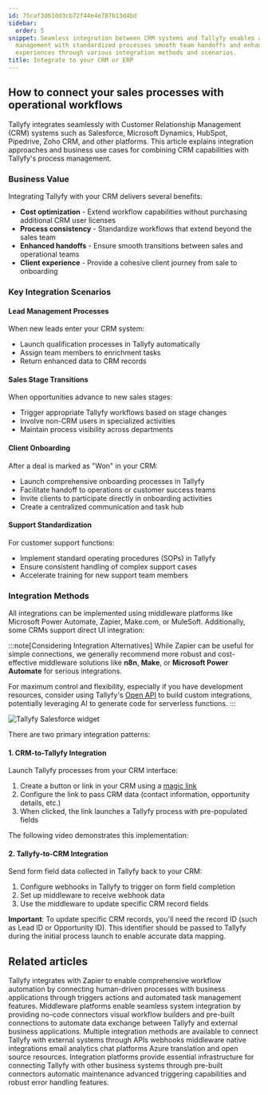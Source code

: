 ```yaml
---
id: 75caf3d610d3cb72f44e4e787b13d4bd
sidebar:
  order: 5
snippet: Seamless integration between CRM systems and Tallyfy enables automated workflow
  management with standardized processes smooth team handoffs and enhanced client
  experiences through various integration methods and scenarios.
title: Integrate to your CRM or ERP
---
```


## How to connect your sales processes with operational workflows

Tallyfy integrates seamlessly with Customer Relationship Management (CRM) systems such as Salesforce, Microsoft Dynamics, HubSpot, Pipedrive, Zoho CRM, and other platforms. This article explains integration approaches and business use cases for combining CRM capabilities with Tallyfy's process management.

### Business Value

Integrating Tallyfy with your CRM delivers several benefits:

- **Cost optimization** - Extend workflow capabilities without purchasing additional CRM user licenses
- **Process consistency** - Standardize workflows that extend beyond the sales team
- **Enhanced handoffs** - Ensure smooth transitions between sales and operational teams
- **Client experience** - Provide a cohesive client journey from sale to onboarding

### Key Integration Scenarios

#### Lead Management Processes

When new leads enter your CRM system:
- Launch qualification processes in Tallyfy automatically
- Assign team members to enrichment tasks
- Return enhanced data to CRM records

#### Sales Stage Transitions

When opportunities advance to new sales stages:
- Trigger appropriate Tallyfy workflows based on stage changes
- Involve non-CRM users in specialized activities
- Maintain process visibility across departments

#### Client Onboarding

After a deal is marked as "Won" in your CRM:
- Launch comprehensive onboarding processes in Tallyfy
- Facilitate handoff to operations or customer success teams
- Invite clients to participate directly in onboarding activities
- Create a centralized communication and task hub

#### Support Standardization

For customer support functions:
- Implement standard operating procedures (SOPs) in Tallyfy
- Ensure consistent handling of complex support cases
- Accelerate training for new support team members

### Integration Methods

All integrations can be implemented using middleware platforms like Microsoft Power Automate, Zapier, Make.com, or MuleSoft. Additionally, some CRMs support direct UI integration:

:::note[Considering Integration Alternatives]
While Zapier can be useful for simple connections, we generally recommend more robust and cost-effective middleware solutions like **n8n**, **Make**, or **Microsoft Power Automate** for serious integrations.

For maximum control and flexibility, especially if you have development resources, consider using Tallyfy's [Open API](/pro/integrations/open-api/) to build custom integrations, potentially leveraging AI to generate code for serverless functions.
:::

![Tallyfy Salesforce widget](https://screenshots.tallyfy.com/tallyfy-salesforce-widget.png)

There are two primary integration patterns:

#### 1. CRM-to-Tallyfy Integration 

Launch Tallyfy processes from your CRM interface:

1. Create a button or link in your CRM using a [magic link](/products/pro/launching/triggers/magic-links/)
2. Configure the link to pass CRM data (contact information, opportunity details, etc.)
3. When clicked, the link launches a Tallyfy process with pre-populated fields

The following video demonstrates this implementation:

<lite-vimeo videoid="342328862"></lite-vimeo>

#### 2. Tallyfy-to-CRM Integration

Send form field data collected in Tallyfy back to your CRM:

1. Configure webhooks in Tallyfy to trigger on form field completion
2. Set up middleware to receive webhook data
3. Use the middleware to update specific CRM record fields

**Important**: To update specific CRM records, you'll need the record ID (such as Lead ID or Opportunity ID). This identifier should be passed to Tallyfy during the initial process launch to enable accurate data mapping.


## Related articles
<CardGrid>
<LinkTitleCard header="<b>Zapier > Tallyfy & Zapier</b>" href="/products/pro/integrations/middleware/zapier/how-can-i-improve-task-management-with-tallyfy/" > Tallyfy integrates with Zapier to enable comprehensive workflow automation by connecting human-driven processes with business applications through triggers actions and automated task management features. </LinkTitleCard>
<LinkTitleCard header="<b>Integrations > Middleware</b>" href="/products/pro/integrations/middleware/" > Middleware platforms enable seamless system integration by providing no-code connectors visual workflow builders and pre-built connections to automate data exchange between Tallyfy and external business applications. </LinkTitleCard>
<LinkTitleCard header="<b>Pro > Integrations</b>" href="/products/pro/integrations/" > Multiple integration methods are available to connect Tallyfy with external systems through APIs webhooks middleware native integrations email analytics chat platforms Azure translation and open source resources. </LinkTitleCard>
<LinkTitleCard header="<b>Middleware > Why use an integration platform with Tallyfy</b>" href="/products/pro/integrations/middleware/why-should-i-use-an-integration-platform-with-tallyfy/" > Integration platforms provide essential infrastructure for connecting Tallyfy with other business systems through pre-built connectors automatic maintenance advanced triggering capabilities and robust error handling features. </LinkTitleCard>
</CardGrid>